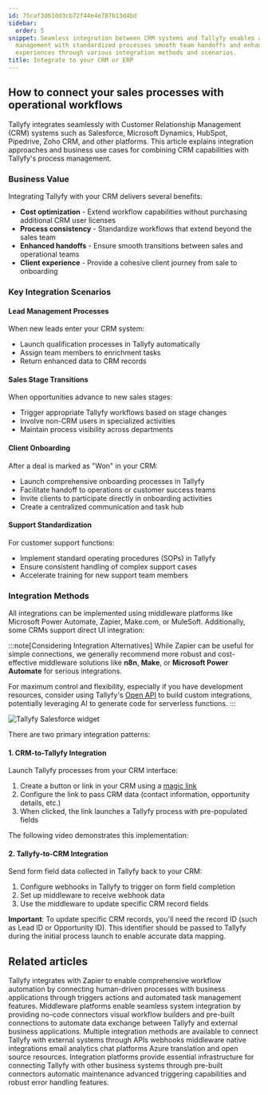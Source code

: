 ```yaml
---
id: 75caf3d610d3cb72f44e4e787b13d4bd
sidebar:
  order: 5
snippet: Seamless integration between CRM systems and Tallyfy enables automated workflow
  management with standardized processes smooth team handoffs and enhanced client
  experiences through various integration methods and scenarios.
title: Integrate to your CRM or ERP
---
```


## How to connect your sales processes with operational workflows

Tallyfy integrates seamlessly with Customer Relationship Management (CRM) systems such as Salesforce, Microsoft Dynamics, HubSpot, Pipedrive, Zoho CRM, and other platforms. This article explains integration approaches and business use cases for combining CRM capabilities with Tallyfy's process management.

### Business Value

Integrating Tallyfy with your CRM delivers several benefits:

- **Cost optimization** - Extend workflow capabilities without purchasing additional CRM user licenses
- **Process consistency** - Standardize workflows that extend beyond the sales team
- **Enhanced handoffs** - Ensure smooth transitions between sales and operational teams
- **Client experience** - Provide a cohesive client journey from sale to onboarding

### Key Integration Scenarios

#### Lead Management Processes

When new leads enter your CRM system:
- Launch qualification processes in Tallyfy automatically
- Assign team members to enrichment tasks
- Return enhanced data to CRM records

#### Sales Stage Transitions

When opportunities advance to new sales stages:
- Trigger appropriate Tallyfy workflows based on stage changes
- Involve non-CRM users in specialized activities
- Maintain process visibility across departments

#### Client Onboarding

After a deal is marked as "Won" in your CRM:
- Launch comprehensive onboarding processes in Tallyfy
- Facilitate handoff to operations or customer success teams
- Invite clients to participate directly in onboarding activities
- Create a centralized communication and task hub

#### Support Standardization

For customer support functions:
- Implement standard operating procedures (SOPs) in Tallyfy
- Ensure consistent handling of complex support cases
- Accelerate training for new support team members

### Integration Methods

All integrations can be implemented using middleware platforms like Microsoft Power Automate, Zapier, Make.com, or MuleSoft. Additionally, some CRMs support direct UI integration:

:::note[Considering Integration Alternatives]
While Zapier can be useful for simple connections, we generally recommend more robust and cost-effective middleware solutions like **n8n**, **Make**, or **Microsoft Power Automate** for serious integrations.

For maximum control and flexibility, especially if you have development resources, consider using Tallyfy's [Open API](/pro/integrations/open-api/) to build custom integrations, potentially leveraging AI to generate code for serverless functions.
:::

![Tallyfy Salesforce widget](https://screenshots.tallyfy.com/tallyfy-salesforce-widget.png)

There are two primary integration patterns:

#### 1. CRM-to-Tallyfy Integration 

Launch Tallyfy processes from your CRM interface:

1. Create a button or link in your CRM using a [magic link](/products/pro/launching/triggers/magic-links/)
2. Configure the link to pass CRM data (contact information, opportunity details, etc.)
3. When clicked, the link launches a Tallyfy process with pre-populated fields

The following video demonstrates this implementation:

<lite-vimeo videoid="342328862"></lite-vimeo>

#### 2. Tallyfy-to-CRM Integration

Send form field data collected in Tallyfy back to your CRM:

1. Configure webhooks in Tallyfy to trigger on form field completion
2. Set up middleware to receive webhook data
3. Use the middleware to update specific CRM record fields

**Important**: To update specific CRM records, you'll need the record ID (such as Lead ID or Opportunity ID). This identifier should be passed to Tallyfy during the initial process launch to enable accurate data mapping.


## Related articles
<CardGrid>
<LinkTitleCard header="<b>Zapier > Tallyfy & Zapier</b>" href="/products/pro/integrations/middleware/zapier/how-can-i-improve-task-management-with-tallyfy/" > Tallyfy integrates with Zapier to enable comprehensive workflow automation by connecting human-driven processes with business applications through triggers actions and automated task management features. </LinkTitleCard>
<LinkTitleCard header="<b>Integrations > Middleware</b>" href="/products/pro/integrations/middleware/" > Middleware platforms enable seamless system integration by providing no-code connectors visual workflow builders and pre-built connections to automate data exchange between Tallyfy and external business applications. </LinkTitleCard>
<LinkTitleCard header="<b>Pro > Integrations</b>" href="/products/pro/integrations/" > Multiple integration methods are available to connect Tallyfy with external systems through APIs webhooks middleware native integrations email analytics chat platforms Azure translation and open source resources. </LinkTitleCard>
<LinkTitleCard header="<b>Middleware > Why use an integration platform with Tallyfy</b>" href="/products/pro/integrations/middleware/why-should-i-use-an-integration-platform-with-tallyfy/" > Integration platforms provide essential infrastructure for connecting Tallyfy with other business systems through pre-built connectors automatic maintenance advanced triggering capabilities and robust error handling features. </LinkTitleCard>
</CardGrid>